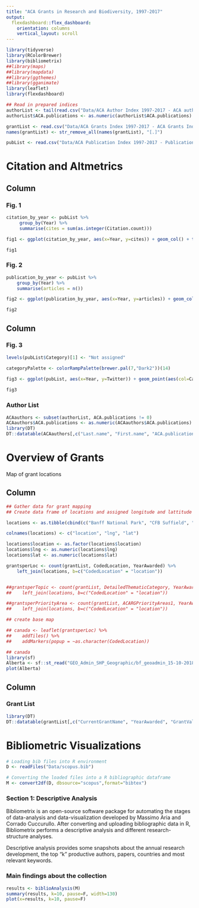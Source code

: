 ```yaml
---
title: "ACA Grants in Research and Biodiversity, 1997-2017"
output: 
  flexdashboard::flex_dashboard:
    orientation: columns
    vertical_layout: scroll
---
```


```r
library(tidyverse)
library(RColorBrewer)
library(bibliometrix)
##library(maps)
##library(mapdata)
##library(ggthemes)
##library(gganimate)
library(leaflet)
library(flexdashboard)

## Read in prepared indices
authorList <- tail(read.csv("Data/ACA Author Index 1997-2017 - ACA author index.csv", header=TRUE, stringsAsFactors = FALSE), -1)
authorList$ACA.publications <- as.numeric(authorList$ACA.publications)

grantList <- read.csv("Data/ACA Grants Index 1997-2017 - ACA Grants Index.csv", header = TRUE)
names(grantList) <- str_remove_all(names(grantList), "[.]")

pubList <- read.csv("Data/ACA Publication Index 1997-2017 - Publication index.csv")
```

Citation and Altmetrics
=====================================

Column {data-width=500}
-------------------------------------
### Fig. 1

```r
citation_by_year <- pubList %>% 
     group_by(Year) %>% 
     summarise(cites = sum(as.integer(Citation.count))) 

fig1 <- ggplot(citation_by_year, aes(x=Year, y=cites)) + geom_col() + theme_classic() + labs(title="Citations by Year of Publication", x="Publication Year", y="Number of Citations")

fig1
```

### Fig. 2

```r
publication_by_year <- pubList %>%
    group_by(Year) %>%
    summarise(articles = n())

fig2 <- ggplot(publication_by_year, aes(x=Year, y=articles)) + geom_col() + theme_classic() + labs(title = "Number of Publications by Year", x="Publication Year", y="Articles") + geom_line(data = citation_by_year, aes(x=Year, y=cites/25, colour = "red"), show.legend = FALSE) + scale_y_continuous(sec.axis = sec_axis(~ . *20, breaks = waiver(), labels = waiver(), name = "Citations"))

fig2
```

Column {data-width=500}
-------------------------------------
### Fig. 3

```r
levels(pubList$Category)[1] <- "Not assigned"

categoryPalette <- colorRampPalette(brewer.pal(7,"Dark2"))(14)

fig3 <- ggplot(pubList, aes(x=Year, y=Twitter)) + geom_point(aes(col=Category, size=Twitter)) + theme_classic() + labs(title="Tweets and ReTweets of ACA-funded Publications", y="Number of Tweets and ReTweets", x="Year of Publication") + scale_colour_manual(values = categoryPalette)
 
fig3
```

### Author List 

```r

ACAauthors <- subset(authorList, ACA.publications != 0)
ACAauthors$ACA.publications <- as.numeric(ACAauthors$ACA.publications)
library(DT)
DT::datatable(ACAauthors[,c("Last.name", "First.name", "ACA.publications")], rownames = FALSE, options = list(pageLength = 10))
```

Overview of Grants
=====================================

Map of grant locations

Column {data-width=600}
-------------------------------------
```r
## Gather data for grant mapping
## Create data frame of locations and assigned longitude and lattitude

locations <- as.tibble(cbind(c("Banff National Park", "CFB Suffield", "Elk Island National Park", "Foothills", "Jasper National Park", "Mountain", "Northern Boreal", "Parkland", "Prairie", "Waterton Lakes National Park", "Wood Buffalo National Park", "Unknown", ""), c("-115.92797", "-111.175004", "-112.857157", "-116.817049", "-117.954272", "-116.476799", "-116.569466", "-111.575478", "-112.336827", "-113.916624", "-112.876509", "-113.528040", "-113.528040"), c("51.496746", "50.277093", "53.608301", "54.187166", "52.873331", "52.37858", "57.015187", "52.990867", "50.583973", "49.083404", "59.439519", "53.526210", "53.524449")))

colnames(locations) <- c("location", "lng", "lat")

locations$location <- as.factor(locations$location)
locations$lng <- as.numeric(locations$lng)
locations$lat <- as.numeric(locations$lat)

grantsperLoc <- count(grantList, CodedLocation, YearAwarded) %>%
    left_join(locations, b=c("CodedLocation" = "location"))


##grantsperTopic <- count(grantList, DetailedThematicCategory, YearAwarded) %>%
##    left_join(locations, b=c("CodedLocation" = "location"))

##grantsperPriorityArea <- count(grantList, ACARGPriorityAreas1, YearAwarded) %>%
##    left_join(locations, b=c("CodedLocation" = "location"))

## create base map

## canada <- leaflet(grantsperLoc) %>%
##    addTiles() %>%
##    addMarkers(popup = ~as.character(CodedLocation))

## canada
library(sf)
Alberta <- sf::st_read("GEO_Admin_SHP_Geographic/bf_geoadmin_15-10-2018/Wildlife Management Unit.shp")
plot(Alberta)
```

Column {data-width=400}
-------------------------------------

### Grant List

```r

library(DT)
DT::datatable(grantList[,c("CurrentGrantName", "YearAwarded", "GrantValue", "ProjectTitle", "CodedLocation")], rownames = FALSE, filter = "top", options = list(pageLength = 10))
```

Bibliometric Visualizations
=====================================

```r
# Loading bib files into R environment
D <- readFiles("Data/scopus.bib")

# Converting the loaded files into a R bibliographic dataframe
M <- convert2df(D, dbsource="scopus",format="bibtex")
```

### Section 1: Descriptive Analysis

Bibliometrix is an open-source software package for automating the stages of data-analysis and data-visualization developed by Massimo Aria and Corrado Cuccurullo. After converting and uploading bibliographic data in R, Bibliometrix performs a descriptive analysis and different research-structure analyses.

Descriptive analysis provides some snapshots about the annual research development, the top "k" productive authors, papers, countries and most relevant keywords.

### Main findings about the collection

```r
results <- biblioAnalysis(M)
summary(results, k=10, pause=F, width=130)
plot(x=results, k=10, pause=F)
```

